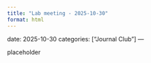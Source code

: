 ```yaml
---
title: "Lab meeting - 2025-10-30"
format: html
---
```

date: 2025-10-30
categories: ["Journal Club"] 
---

placeholder